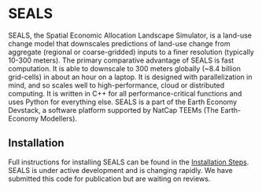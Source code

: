 # SEALS

SEALS, the Spatial Economic Allocation Landscape Simulator, is a land-use change model that downscales predictions of land-use change from aggregate (regional or coarse-gridded) inputs to a finer resolution (typically 10-300 meters). The primary comparative advantage of SEALS is fast computation. It is able to downscale to 300 meters globally (~8.4 billion grid-cells) in about an hour on a laptop. It is designed with parallelization in mind, and so scales well to high-performance, cloud or distributed computing. It is written in C++ for all performance-critical functions and uses Python for everything else. SEALS is a part of the Earth Economy Devstack, a software platform supported by NatCap TEEMs (The Earth-Economy Modellers).

## Installation

Full instructions for installing SEALS can be found in the [Installation Steps](installation.qmd). SEALS is under active development and is changing rapidly. We have submitted this code for publication but are waiting on reviews. 
